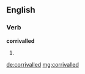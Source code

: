 ==English==

===Verb===
'''corrivalled'''

# {{past of|corrival}}

[[de:corrivalled]]
[[mg:corrivalled]]